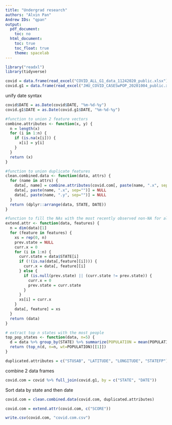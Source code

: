```yaml
---
title: "Undergrad research"
authors: "Alvin Pan"
Andrew IDs: "qpan"
output:
  pdf_document:
    toc: no
  html_document:
    toc: true
    toc_float: true
    theme: spacelab
---
```

```r
library("readxl")
library(tidyverse)
```



```r
covid = data.frame(read_excel("COVID_ALL_G1_data_11242020_public.xlsx"))
covid.g1 = data.frame(read_excel("JHU_COVID_CASESwPOP_20201004_public.xlsx"))
```



unify date syntax
```r
covid$DATE = as.Date(covid$DATE, "%m-%d-%y")
covid.g1$DATE = as.Date(covid.g1$DATE, "%m-%d-%y")
```



```r
#function to union 2 feature vectors
combine.attributes <- function(x, y) {
  n = length(x)
  for (i in 1:n) {
    if (is.na(x[i])) {
      x[i] = y[i]
    }
  }
  return (x)
}
```


```r
#function to union duplicate features
clean.combined.data <- function(data, attrs) {
  for (name in attrs) {
    data[, name] = combine.attributes(covid.com[, paste(name, ".x", sep="")], covid.com[, paste(name, ".y", sep="")])
    data[, paste(name, ".x", sep="")] = NULL
    data[, paste(name, ".y", sep="")] = NULL
  }
  return (dplyr::arrange(data, STATE, DATE))
}
```




```r
#function to fill the NAs with the most recently observed non-NA for all input features of data frame
extend.attr <- function(data, features) {
  n = dim(data)[1]
  for (feature in features) {
    xs = rep(0, n)
    prev.state = NULL
    curr.x = 0
    for (i in 1:n) {
      curr.state = data$STATE[i]
      if (!(is.na(data[,feature][i]))) {
        curr.x = data[, feature][i]
      } else {
        if (is.null(prev.state) || (curr.state != prev.state)) {
          curr.x = 0
          prev.state = curr.state
        }
      }
      xs[i] = curr.x
    }  
    data[, feature] = xs
  }
  return (data)
}
```




```r
# extract top n states with the most people
top_pop_states <- function(data, n=5) {
  d = data %>% group_by(STATE) %>% summarize(POPULATION = mean(POPULATION, na.rm = TRUE))
  return (top_n(d, n=n, wt=POPULATION)[[1]])                          
}
```


```r
duplicated.attributes = c("STUSAB", "LATITUDE", "LONGITUDE", "STATEFP")
```

combine 2 data frames
```r
covid.com = covid %>% full_join(covid.g1, by = c("STATE", "DATE"))
```


Sort data by state and then date
```r
covid.com = clean.combined.data(covid.com, duplicated.attributes)
```


```r
covid.com = extend.attr(covid.com, c("SCORE"))
```


```r
write.csv(covid.com, "covid.com.csv")
```

